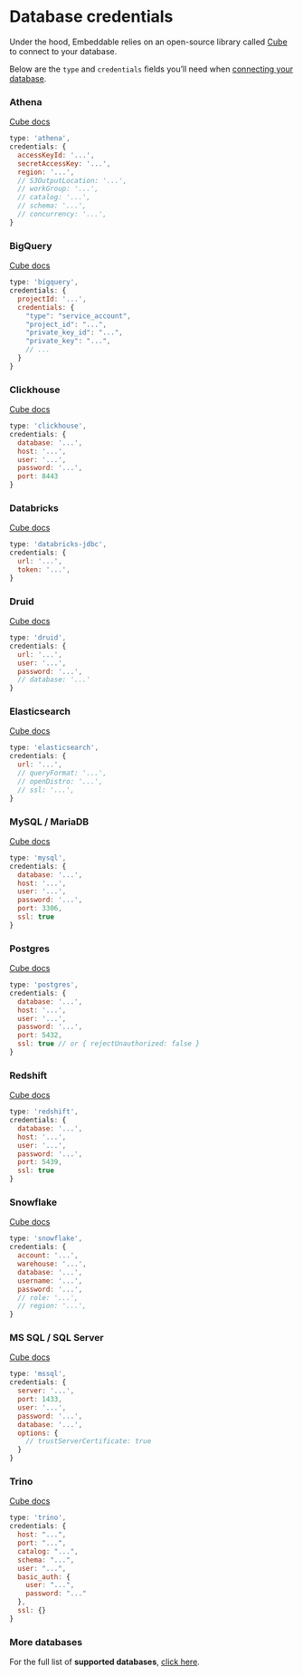 # Database credentials

Under the hood, Embeddable relies on an open-source library called [Cube](https://cube.dev/docs/product/configuration/data-sources) to connect to your database.

Below are the `type` and `credentials` fields you’ll need when [connecting your database](./connect-your-database).

### Athena
[Cube docs](https://cube.dev/docs/product/configuration/data-sources/aws-athena)
```javascript
type: 'athena',
credentials: {
  accessKeyId: '...',
  secretAccessKey: '...',
  region: '...',
  // S3OutputLocation: '...',
  // workGroup: '...',
  // catalog: '...',
  // schema: '...',
  // concurrency: '...',
}
```

### BigQuery
[Cube docs](https://cube.dev/docs/product/configuration/data-sources/google-bigquery)
```javascript
type: 'bigquery',
credentials: {
  projectId: '...',
  credentials: {
    "type": "service_account",
    "project_id": "...",
    "private_key_id": "...",
    "private_key": "...",
    // ...
  }
}
```

### Clickhouse
[Cube docs](https://cube.dev/docs/config/databases/clickhouse)
```javascript
type: 'clickhouse',
credentials: {
  database: '...',
  host: '...',
  user: '...',
  password: '...',
  port: 8443
}
```

### Databricks
[Cube docs](https://cube.dev/docs/product/configuration/data-sources/databricks-jdbc)
```javascript
type: 'databricks-jdbc',
credentials: {
  url: '...',
  token: '...',
}
```

### Druid
[Cube docs](https://cube.dev/docs/config/databases/druid)
```javascript
type: 'druid',
credentials: {
  url: '...',
  user: '...',
  password: '...',
  // database: '...'
}

```
### Elasticsearch
[Cube docs](https://cube.dev/docs/product/configuration/data-sources/elasticsearch)
```javascript
type: 'elasticsearch',
credentials: {
  url: '...',
  // queryFormat: '...',
  // openDistro: '...',
  // ssl: '...',
}
```

### MySQL / MariaDB
[Cube docs](https://cube.dev/docs/config/databases/mysql)
```javascript
type: 'mysql',
credentials: {
  database: '...',
  host: '...',
  user: '...',
  password: '...',
  port: 3306,
  ssl: true
}
```

### Postgres
[Cube docs](https://cube.dev/docs/config/databases/postgres)
```javascript
type: 'postgres',
credentials: {
  database: '...',
  host: '...',
  user: '...',
  password: '...',
  port: 5432,
  ssl: true // or { rejectUnauthorized: false }
}
```

### Redshift
[Cube docs](https://cube.dev/docs/product/configuration/data-sources/aws-redshift)
```javascript
type: 'redshift',
credentials: {
  database: '...',
  host: '...',
  user: '...',
  password: '...',
  port: 5439,
  ssl: true
}
```

### Snowflake
[Cube docs](https://cube.dev/docs/config/databases/snowflake)
```javascript
type: 'snowflake',
credentials: {
  account: '...',
  warehouse: '...',
  database: '...',
  username: '...',
  password: '...',
  // role: '...',
  // region: '...',
}
```

### MS SQL / SQL Server
[Cube docs](https://cube.dev/docs/config/databases/mssql)
```javascript
type: 'mssql',
credentials: {
  server: '...',
  port: 1433,
  user: '...',
  password: '...',
  database: '...',
  options: {
    // trustServerCertificate: true
  }
}
```

### Trino
[Cube docs](https://cube.dev/docs/config/databases/trino)
```javascript
type: 'trino',
credentials: {
  host: "...",
  port: "...",
  catalog: "...",
  schema: "...",
  user: "...",
  basic_auth: {
    user: "...",
    password: "..."
  },
  ssl: {}
}
```

### More databases
For the full list of **supported databases**, [click here](https://cube.dev/docs/product/configuration/data-sources).
